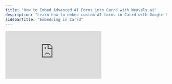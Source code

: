 ```yaml
---
title: "How to Embed Advanced AI Forms into Carrd with Weavely.ai"
description: "Learn how to embed custom AI forms in Carrd with Google Sheets integration, conditional logic, and full styling control."
sidebarTitle: "Embedding in Carrd"
---
```


<iframe src="https://www.youtube.com/embed/YpYn065RIhk" title="YouTube video player" frameborder="0" className="w-full aspect-video rounded-xl" allow="accelerometer; autoplay; clipboard-write; encrypted-media; gyroscope; picture-in-picture; web-share" allowfullscreen />

If you're building a site with **Carrd**, you might’ve noticed that its built-in form options are great for basic needs, but they fall short when it comes to more advanced features like **Google Sheets integrations** or **conditional logic**. This guide shows you how to overcome those limitations by using **Weavely.ai**, a free AI-powered form builder that integrates smoothly with Carrd.

## Why Use Weavely with Carrd?

- **AI-generated forms**: Describe what you need, and Weavely builds the form for you.
- **Powerful integrations**: Google Sheets, Airtable, Slack, email alerts, and more.
- **Conditional logic**: Show or hide questions based on previous answers.
- **Fully customizable themes**: Match your Carrd site's colors, fonts, and layout.
- **Free to use**: All core features are free. Only branding removal requires a paid plan.

## Step 1: Generate Your AI Form in Weavely

Head to [Weavely.ai](https://weavely.ai) and describe your form. For example:

> "I need a witty contact form for my landing page. Make it single page."

You can also upload documents or screenshots to guide the AI. Weavely will generate the form automatically. You can tweak questions, styling, and layout as needed inside the editor. We've dedicated [an entire article](https://help.weavely.ai/get-started/the-basics) on how to get started.

## Step 2: Match the Form to Your Carrd Design

Once your form is ready, click the **“Generate Theme”** button and upload a screenshot of your Carrd site. Weavely will extract fonts and colors to visually align with your site.

Optionally:

- Remove the form header image if it's redundant.
- Adjust borders, radius, or background opacity for seamless embedding.

![Screenshot(6) Web](/images/Screenshot\(6\).webp)

## Step 3: Embed the Form in Carrd

<Warning>
  Important: Carrd’s embed element is only available on Pro Standard plans.
</Warning>

In Weavely, navigate to the **Share **tab and look at the **Embed** section. You'll need to copy both:

- The **script** tag (loads the Weavely library).
- The **form embed** container (the actual form). 

![Screenshot(7) Web](/images/Screenshot\(7\).webp)

In Carrd you'll need to paste both pieces of code into an **Embed** element, after which you publish your Carrd site (as you do)

![Screenshot(8) Web](/images/Screenshot\(8\).webp)

You’ll now see your live, fully functional Weavely form right on your Carrd page.

## Step 4: Send Responses to Google Sheets (Optional)

1. Open your form in Weavely and go to the **Integrations** tab.
2. Click **Add** next to Google Sheets.
3. Connect your Google account (you only need to do this once).
4. Select the fields you want to export.
5. Hit **Create Integration**.

Weavely will automatically create a Google Sheet with a column for each question, and new responses will appear in real time. Check out [this article](https://help.weavely.ai/integrations/google-sheets) for an in-depth (video) tutorial.

## Step 5: Add Conditional Logic (Optional)

Want certain questions to appear only if previous ones are answered?

1. Head to the **Logic** tab in Weavely.
2. Click **Create Logic Rule**.
3. Define the condition (e.g., "if email is filled in").
4. Set the action (e.g., "show subject field").

These logic rules allow you to tailor your form for better user experience and higher completion rates. Again, check out [this article](https://help.weavely.ai/features/skip-logic) for an in-depth tutorial.

![Screenshot(9) Web](/images/Screenshot\(9\).webp)

Changes you make are **automatically live **after you hit **Publish** in Weavely. Just refresh your Carrd site, and you'll see the updated behavior immediately.